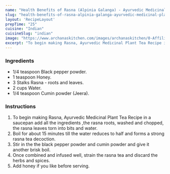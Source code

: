 ---
name: "Health Benefits of Rasna (Alpinia Galanga) - Ayurvedic Medicinal Plant"
slug: "health-benefits-of-rasna-alpinia-galanga-ayurvedic-medicinal-plant"
layout: 'RecipeLayout'
prepTime: "25"
cuisine: "Indian"
cuisineSlug: "indian"
image: "https://www.archanaskitchen.com/images/archanaskitchen/0-Affiliate-Articles/Rasna_Alpinia_Galanga_Ayurdevic_Medicinal_Plant_10.jpg"
excerpt: "To begin making Rasna, Ayurvedic Medicinal Plant Tea Recipe in a saucepan add all the ingredients ,the rasna roots, washed and chopped, the rasna leaves torn into bits and water"
---

### Ingredients

- 1/4 teaspoon Black pepper powder.
- 1 teaspoon Honey.
- 3 Stalks Rasna - roots and leaves.
- 2 cups Water.
- 1/4 teaspoon Cumin powder (Jeera).

### Instructions

1. To begin making Rasna, Ayurvedic Medicinal Plant Tea Recipe in a saucepan add all the ingredients ,the rasna roots, washed and chopped, the rasna leaves torn into bits and water.
1. Boil for about 15 minutes till the water reduces to half and forms a strong rasna tea decoction.
1. Stir in the the black pepper powder and cumin powder and give it another brisk boil.
1. Once combined and infused well, strain the rasna tea and discard the herbs and spices.
1. Add honey if you like before serving.
